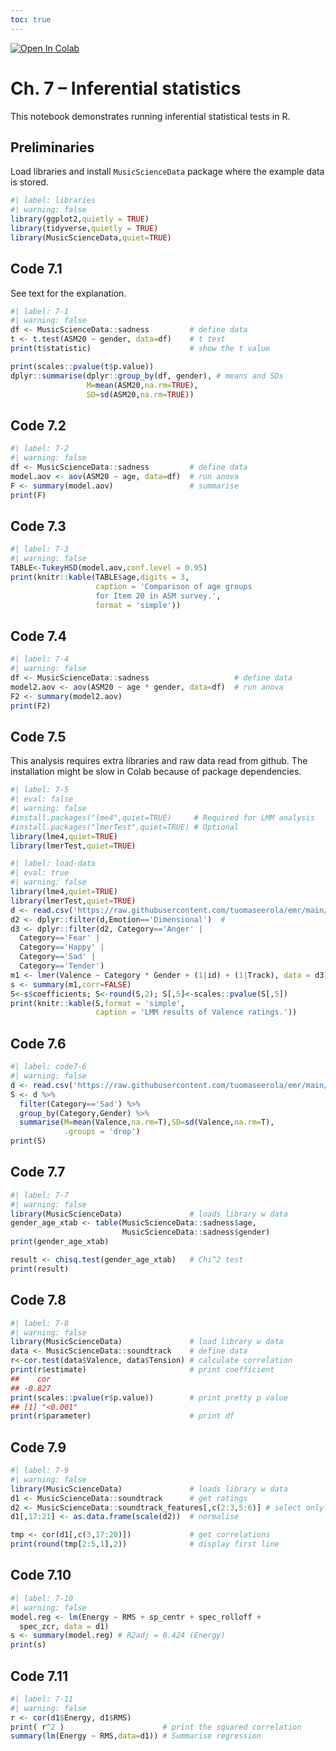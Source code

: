 ```yaml
---
toc: true
---
```


<a href="https://colab.research.google.com/github/tuomaseerola/emr/blob/master/Chapter7.ipynb" target="_parent"><img src="https://colab.research.google.com/assets/colab-badge.svg" alt="Open In Colab"/></a>

# Ch. 7 – Inferential statistics

This notebook demonstrates running inferential statistical tests in R.

## Preliminaries

Load libraries and install `MusicScienceData` package where the example data is stored.

```r
#| label: libraries
#| warning: false
library(ggplot2,quietly = TRUE)
library(tidyverse,quietly = TRUE)
library(MusicScienceData,quiet=TRUE)
```

## Code 7.1

See text for the explanation.

```r
#| label: 7-1
#| warning: false
df <- MusicScienceData::sadness         # define data
t <- t.test(ASM20 ~ gender, data=df)    # t test
print(t$statistic)                      # show the t value

print(scales::pvalue(t$p.value))
dplyr::summarise(dplyr::group_by(df, gender), # means and SDs
                 M=mean(ASM20,na.rm=TRUE),
                 SD=sd(ASM20,na.rm=TRUE))
```

## Code 7.2

```r
#| label: 7-2
#| warning: false
df <- MusicScienceData::sadness         # define data
model.aov <- aov(ASM20 ~ age, data=df)  # run anova
F <- summary(model.aov)                 # summarise
print(F)
```

## Code 7.3

```r
#| label: 7-3
#| warning: false
TABLE<-TukeyHSD(model.aov,conf.level = 0.95)
print(knitr::kable(TABLE$age,digits = 3,
                   caption = 'Comparison of age groups
                   for Item 20 in ASM survey.',
                   format = 'simple'))
```

## Code 7.4

```r
#| label: 7-4
#| warning: false
df <- MusicScienceData::sadness                   # define data
model2.aov <- aov(ASM20 ~ age * gender, data=df)  # run anova
F2 <- summary(model2.aov)
print(F2)
```

## Code 7.5

This analysis requires extra libraries and raw data read from github. The installation might be slow in Colab because of package dependencies.

```r
#| label: 7-5
#| eval: false
#| warning: false
#install.packages("lme4",quiet=TRUE)     # Required for LMM analysis
#install.packages("lmerTest",quiet=TRUE) # Optional
library(lme4,quiet=TRUE)
library(lmerTest,quiet=TRUE)
```

```r
#| label: load-data
#| eval: true
#| warning: false
library(lme4,quiet=TRUE)
library(lmerTest,quiet=TRUE)
d <- read.csv('https://raw.githubusercontent.com/tuomaseerola/emr/main/data/raw_ratings.csv')
d2 <- dplyr::filter(d,Emotion=='Dimensional')  #
d3 <- dplyr::filter(d2, Category=='Anger' |
  Category=='Fear' |
  Category=='Happy' |
  Category=='Sad' |
  Category=='Tender')
m1 <- lmer(Valence ~ Category * Gender + (1|id) + (1|Track), data = d3)
s <- summary(m1,corr=FALSE)
S<-s$coefficients; S<-round(S,2); S[,5]<-scales::pvalue(S[,5])
print(knitr::kable(S,format = 'simple',
                   caption = 'LMM results of Valence ratings.'))
```

## Code 7.6

```r
#| label: code7-6
#| warning: false
d <- read.csv('https://raw.githubusercontent.com/tuomaseerola/emr/main/data/raw_ratings.csv')
S <- d %>%
  filter(Category=='Sad') %>%
  group_by(Category,Gender) %>%
  summarise(M=mean(Valence,na.rm=T),SD=sd(Valence,na.rm=T),
            .groups = 'drop')
print(S)
```

## Code 7.7

```r
#| label: 7-7
#| warning: false
library(MusicScienceData)               # loads library w data
gender_age_xtab <- table(MusicScienceData::sadness$age,
                         MusicScienceData::sadness$gender)
print(gender_age_xtab)

result <- chisq.test(gender_age_xtab)   # Chi^2 test
print(result)
```

## Code 7.8

```r
#| label: 7-8
#| warning: false
library(MusicScienceData)               # load library w data
data <- MusicScienceData::soundtrack    # define data
r<-cor.test(data$Valence, data$Tension) # calculate correlation
print(r$estimate)                       # print coefficient
##    cor
## -0.827
print(scales::pvalue(r$p.value))        # print pretty p value
## [1] "<0.001"
print(r$parameter)                      # print df
```

## Code 7.9

```r
#| label: 7-9
#| warning: false
library(MusicScienceData)               # loads library w data
d1 <- MusicScienceData::soundtrack      # get ratings
d2 <- MusicScienceData::soundtrack_features[,c(2:3,5:6)] # select only some features
d1[,17:21] <- as.data.frame(scale(d2))  # normalise

tmp <- cor(d1[,c(3,17:20)])             # get correlations
print(round(tmp[2:5,1],2))              # display first line
```

## Code 7.10

```r
#| label: 7-10
#| warning: false
model.reg <- lm(Energy ~ RMS + sp_centr + spec_rolloff +
  spec_zcr, data = d1)
s <- summary(model.reg) # R2adj = 0.424 (Energy)
print(s)
```

## Code 7.11

```r
#| label: 7-11
#| warning: false
r <- cor(d1$Energy, d1$RMS)
print( r^2 )                      # print the squared correlation
summary(lm(Energy ~ RMS,data=d1)) # Summarise regression
```
